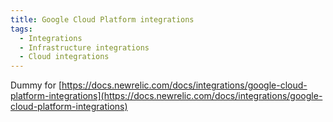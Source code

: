 ```yaml
---
title: Google Cloud Platform integrations
tags:
  - Integrations
  - Infrastructure integrations
  - Cloud integrations
---
```


Dummy for [https://docs.newrelic.com/docs/integrations/google-cloud-platform-integrations](https://docs.newrelic.com/docs/integrations/google-cloud-platform-integrations)
